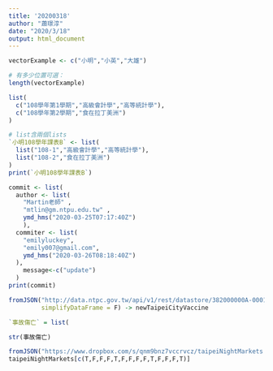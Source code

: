 ```yaml
---
title: '20200318'
author: "蕭璟淳"
date: "2020/3/18"
output: html_document
---
```


```r
vectorExample <- c("小明","小英","大雄")

# 有多少位置可選：
length(vectorExample)
```
```r
list(
  c("108學年第1學期","高級會計學","高等統計學"),
  c("108學年第2學期","食在拉丁美洲")
)
```
```r
# list含兩個lists
`小明108學年課表B` <- list(
  list("108-1","高級會計學","高等統計學"),
  list("108-2","食在拉丁美洲")
)
print(`小明108學年課表B`)
```
```r
commit <- list(
  author <- list(
    "Martin老師" ,
    "mtlin@gm.ntpu.edu.tw" ,
    ymd_hms("2020-03-25T07:17:40Z")
    ),
  commiter <- list(
    "emilyluckey",
    "emily007@gmail.com",
    ymd_hms("2020-03-26T08:18:40Z")
  ),
    message<-c("update")
  )
print(commit)

```
```r
fromJSON("http://data.ntpc.gov.tw/api/v1/rest/datastore/382000000A-000157-002",
         simplifyDataFrame = F) -> newTaipeiCityVaccine
```

```r
`事故傷亡` = list(

str(事故傷亡)
```

```r
fromJSON("https://www.dropbox.com/s/qnm9bnz7vccrvcz/taipeiNightMarkets.json?dl=1", simplifyDataFrame = F) -> taipeiNightMarkets
taipeiNightMarkets[c(T,F,F,F,T,F,F,F,F,T,F,F,F,T)]
```

```r

```




